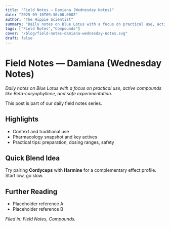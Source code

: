 ```yaml
---
title: "Field Notes — Damiana (Wednesday Notes)"
date: "2025-09-10T09:30:00.000Z"
author: "The Hippie Scientist"
summary: "Daily notes on Blue Lotus with a focus on practical use, active compounds like Beta-caryophyllene, and safe experimentation."
tags: ["Field Notes","Compounds"]
cover: "/blog/field-notes-damiana-wednesday-notes.svg"
draft: false
---
```



# Field Notes — Damiana (Wednesday Notes)

_Daily notes on Blue Lotus with a focus on practical use, active compounds like Beta-caryophyllene, and safe experimentation._

<Callout emoji="🌿">This post is part of our daily field notes series.</Callout>

## Highlights

- Context and traditional use
- Pharmacology snapshot and key actives
- Practical tips: preparation, dosing ranges, safety

## Quick Blend Idea

Try pairing **Cordyceps** with **Harmine** for a complementary effect profile. Start low, go slow.

## Further Reading

- Placeholder reference A
- Placeholder reference B

*Filed in: Field Notes, Compounds.*
